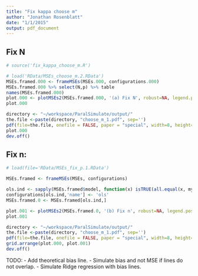 ```yaml
---
title: "Fix kappa choose m"
author: "Jonathan Rosenblatt"
date: "1/1/2015"
output: pdf_document
---
```

## Fix N
```r
# source('fix_kappa_choose_m.R')
```



```r
# load('RData/MSEs_choose_m.2.RData')
MSEs.framed.000 <- frameMSEs(MSEs.000, configurations.000)
MSEs.framed.000 %>% select(N,p) %>% table
names(MSEs.framed.000)
plot.000 <- plotMSEs2(MSEs.framed.000, '(a) Fix N', robust=NA, legend.position='right', y.lim=c(0,3), jitter=0, line=TRUE, fix='Np', center='MSE')
plot.000
```

```r
directory <- "~/workspace/ParalSimulate/output/"
the.file <-paste(directory, "choose_m_1.pdf", sep='')
pdf(file=the.file, onefile = FALSE, paper = "special", width=8, height=8)
plot.000
dev.off()
```



## Fix n:
```r
# load(file='RData/MSEs_fix_p.1.RData') 

MSEs.framed <- frameMSEs(MSEs, configurations)

ols.ind <- sapply(MSEs.framed$model, function(x) isTRUE(all.equal(x, my.ols))) 
configurations[ols.ind,'name'] <- 'ols'
MSEs.framed.0 <- MSEs.framed[ols.ind,]
```

```r
plot.001 <- plotMSEs2(MSEs.framed.0, '(b) Fix n', robust=NA, legend.position='right', y.lim=c(0,3), jitter=0, line=TRUE, fix='n')
plot.001
```

```r
directory <- "~/workspace/ParalSimulate/output/"
the.file <-paste(directory, "choose_m_1.pdf", sep='')
pdf(file=the.file, onefile = FALSE, paper = "special", width=8, height=8)
grid.arrange(plot.000, plot.001)
dev.off()
```

TODO: 
- Add theoretical bias line.
- Simulate bias and not MSE if lines do not overlap.
- Simulate Ridge regression with bias lines.
